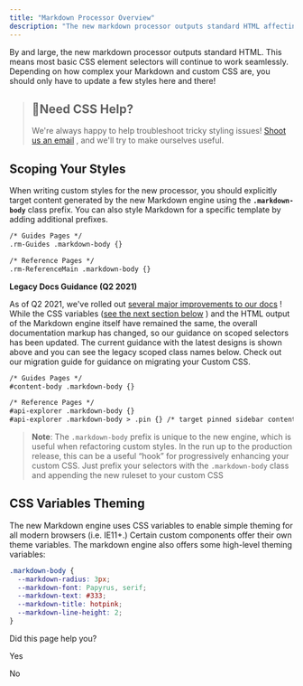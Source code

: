 ```yaml
---
title: "Markdown Processor Overview"
description: "The new markdown processor outputs standard HTML affecting basic CSS element selectors."
---
```

By and large, the new markdown processor outputs standard HTML. This means most basic CSS element selectors will continue to work seamlessly. Depending on how complex your Markdown and custom CSS are, you should only have to update a few styles here and there!

> ## 🐷Need CSS Help?
> 
> We're always happy to help troubleshoot tricky styling issues! [Shoot us an email](mailto:support@readme.io?subject=ReadMe-Flavored+Markdown+Feedback)
> , and we'll try to make ourselves useful.

## Scoping Your Styles

When writing custom styles for the new processor, you should explicitly target content generated by the new Markdown engine using the **`.markdown-body`** class prefix. You can also style Markdown for a specific template by adding additional prefixes.

```markdown selector scope
/* Guides Pages */
.rm-Guides .markdown-body {}

/* Reference Pages */
.rm-ReferenceMain .markdown-body {}

```

**Legacy Docs Guidance (Q2 2021)**

As of Q2 2021, we've rolled out [several major improvements to our docs](/rdmd/docs/beta-overview-redesigned-api-reference)
! While the CSS variables ([see the next section below](#css-variables-theming)
) and the HTML output of the Markdown engine itself have remained the same, the overall documentation markup has changed, so our guidance on scoped selectors has been updated. The current guidance with the latest designs is shown above and you can see the legacy scoped class names below. Check out our migration guide for guidance on migrating your Custom CSS.

```markdown selector scope (legacy)
/* Guides Pages */
#content-body .markdown-body {}

/* Reference Pages */
#api-explorer .markdown-body {}
#api-explorer .markdown-body > .pin {} /* target pinned sidebar content (deprecated in new reference docs) */

```

> **Note**: The `.markdown-body` prefix is unique to the new engine, which is useful when refactoring custom styles. In the run up to the production release, this can be a useful “hook” for progressively enhancing your custom CSS. Just prefix your selectors with the `.markdown-body` class and appending the new ruleset to your custom CSS

## CSS Variables Theming

The new Markdown engine uses CSS variables to enable simple theming for all modern browsers (i.e. IE11+.) Certain custom components offer their own theme variables. The markdown engine also offers some high-level theming variables:

```css
.markdown-body {
  --markdown-radius: 3px;
  --markdown-font: Papyrus, serif;
  --markdown-text: #333;
  --markdown-title: hotpink;
  --markdown-line-height: 2;
}

```

Did this page help you?

Yes

No